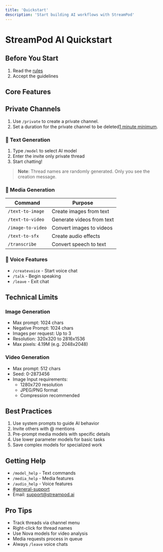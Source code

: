 ```yaml
---
title: 'Quickstart'
description: 'Start building AI workflows with StreamPod'
---
```


# StreamPod AI Quickstart

## Before You Start
1. Read the [rules](https://discord.com/channels/1245569640265023572/1295991237064527873)
2. Accept the guidelines

## Core Features

## Private Channels

1. Use `/private` to create a private channel. 
2. Set a duration for the private channel to be deleted[1 minute minimum](Optional).

### 📝 Text Generation
1. Type `/model` to select AI model
3. Enter the invite only private thread
4. Start chatting!

> **Note**: Thread names are randomly generated. Only you see the creation message.

### 🎨 Media Generation
| Command | Purpose |
|---------|----------|
| `/text-to-image` | Create images from text |
| `/text-to-video` | Generate videos from text |
| `/image-to-video` | Convert images to videos |
| `/text-to-sfx` | Create audio effects |
| `/transcribe` | Convert speech to text |

### 🎤 Voice Features
- `/createvoice` - Start voice chat
- `/talk` - Begin speaking
- `/leave` - Exit chat

## Technical Limits

### Image Generation
- Max prompt: 1024 chars
- Negative Prompt: 1024 chars
- Images per request: Up to 3
- Resolution: 320x320 to 2816x1536
- Max pixels: 4.19M (e.g. 2048x2048)

### Video Generation
- Max prompt: 512 chars
- Seed: 0-2873456
- Image Input requirements:
  - 1280x720 resolution
  - JPEG/PNG format
  - Compression recommended

## Best Practices
1. Use system prompts to guide AI behavior
2. Invite others with @ mentions
3. Pre-prompt media models with specific details
4. Use lower parameter models for basic tasks
5. Save complex models for specialized work

## Getting Help
- `/model_help` - Text commands
- `/media_help` - Media features 
- `/audio_help` - Voice features
- [#general-support](https://discord.com/channels/1245569640265023572/1295950195439177748)
- Email: support@streampod.ai

## Pro Tips
- Track threads via channel menu
- Right-click for thread names
- Use Nova models for video analysis
- Media requests process in queue
- Always `/leave` voice chats
